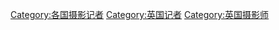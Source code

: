 [[Category:各国摄影记者|Category:各国摄影记者]]
[[Category:英国记者|Category:英国记者]]
[[Category:英国摄影师|Category:英国摄影师]]
